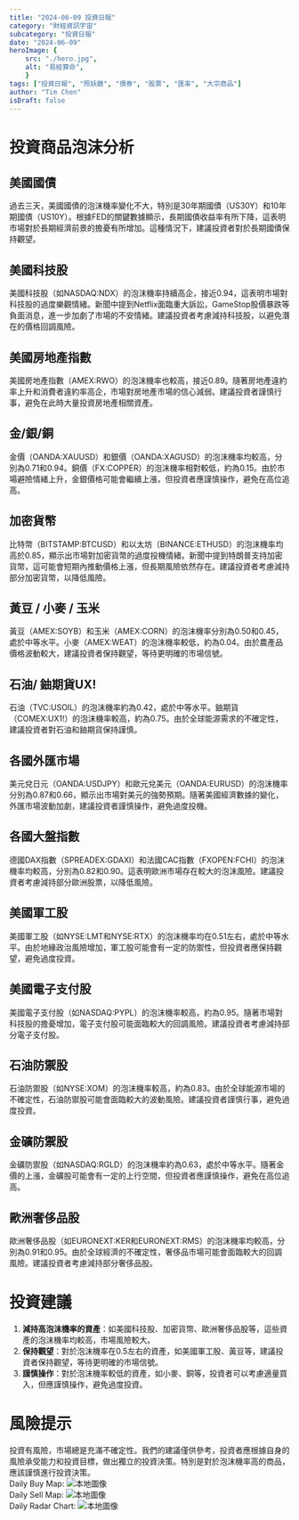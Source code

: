 ```yaml
---
title: "2024-06-09 投資日報"
category: "財經資訊宇宙"
subcategory: "投資日報"
date: "2024-06-09"
heroImage: {
    src: "./hero.jpg",
    alt: "易經算命",
    }
tags: ["投資日報", "照妖鏡", "債券", "股票", "匯率", "大宗商品"]
author: "Tim Chen"
isDraft: false
---
```

# 投資商品泡沫分析

## 美國國債
過去三天，美國國債的泡沫機率變化不大，特別是30年期國債（US30Y）和10年期國債（US10Y）。根據FED的關鍵數據顯示，長期國債收益率有所下降，這表明市場對於長期經濟前景的擔憂有所增加。這種情況下，建議投資者對於長期國債保持觀望。

## 美國科技股
美國科技股（如NASDAQ:NDX）的泡沫機率持續高企，接近0.94，這表明市場對科技股的過度樂觀情緒。新聞中提到Netflix面臨重大訴訟，GameStop股價暴跌等負面消息，進一步加劇了市場的不安情緒。建議投資者考慮減持科技股，以避免潛在的價格回調風險。

## 美國房地產指數
美國房地產指數（AMEX:RWO）的泡沫機率也較高，接近0.89。隨著房地產違約率上升和消費者違約率高企，市場對房地產市場的信心減弱。建議投資者謹慎行事，避免在此時大量投資房地產相關資產。

## 金/銀/銅
金價（OANDA:XAUUSD）和銀價（OANDA:XAGUSD）的泡沫機率均較高，分別為0.71和0.94。銅價（FX:COPPER）的泡沫機率相對較低，約為0.15。由於市場避險情緒上升，金銀價格可能會繼續上漲，但投資者應謹慎操作，避免在高位追高。

## 加密貨幣
比特幣（BITSTAMP:BTCUSD）和以太坊（BINANCE:ETHUSD）的泡沫機率均高於0.85，顯示出市場對加密貨幣的過度投機情緒。新聞中提到特朗普支持加密貨幣，這可能會短期內推動價格上漲，但長期風險依然存在。建議投資者考慮減持部分加密貨幣，以降低風險。

## 黃豆 / 小麥 / 玉米
黃豆（AMEX:SOYB）和玉米（AMEX:CORN）的泡沫機率分別為0.50和0.45，處於中等水平。小麥（AMEX:WEAT）的泡沫機率較低，約為0.04。由於農產品價格波動較大，建議投資者保持觀望，等待更明確的市場信號。

## 石油/ 鈾期貨UX!
石油（TVC:USOIL）的泡沫機率約為0.42，處於中等水平。鈾期貨（COMEX:UX1!）的泡沫機率較高，約為0.75。由於全球能源需求的不確定性，建議投資者對石油和鈾期貨保持謹慎。

## 各國外匯市場
美元兌日元（OANDA:USDJPY）和歐元兌美元（OANDA:EURUSD）的泡沫機率分別為0.87和0.66，顯示出市場對美元的強勢預期。隨著美國經濟數據的變化，外匯市場波動加劇，建議投資者謹慎操作，避免過度投機。

## 各國大盤指數
德國DAX指數（SPREADEX:GDAXI）和法國CAC指數（FXOPEN:FCHI）的泡沫機率均較高，分別為0.82和0.90。這表明歐洲市場存在較大的泡沫風險。建議投資者考慮減持部分歐洲股票，以降低風險。

## 美國軍工股
美國軍工股（如NYSE:LMT和NYSE:RTX）的泡沫機率均在0.51左右，處於中等水平。由於地緣政治風險增加，軍工股可能會有一定的防禦性，但投資者應保持觀望，避免過度投資。

## 美國電子支付股
美國電子支付股（如NASDAQ:PYPL）的泡沫機率較高，約為0.95。隨著市場對科技股的擔憂增加，電子支付股可能面臨較大的回調風險。建議投資者考慮減持部分電子支付股。

## 石油防禦股
石油防禦股（如NYSE:XOM）的泡沫機率較高，約為0.83。由於全球能源市場的不確定性，石油防禦股可能會面臨較大的波動風險。建議投資者謹慎行事，避免過度投資。

## 金礦防禦股
金礦防禦股（如NASDAQ:RGLD）的泡沫機率約為0.63，處於中等水平。隨著金價的上漲，金礦股可能會有一定的上行空間，但投資者應謹慎操作，避免在高位追高。

## 歐洲奢侈品股
歐洲奢侈品股（如EURONEXT:KER和EURONEXT:RMS）的泡沫機率均較高，分別為0.91和0.95。由於全球經濟的不確定性，奢侈品市場可能會面臨較大的回調風險。建議投資者考慮減持部分奢侈品股。

# 投資建議

1. **減持高泡沫機率的資產**：如美國科技股、加密貨幣、歐洲奢侈品股等，這些資產的泡沫機率均較高，市場風險較大。
2. **保持觀望**：對於泡沫機率在0.5左右的資產，如美國軍工股、黃豆等，建議投資者保持觀望，等待更明確的市場信號。
3. **謹慎操作**：對於泡沫機率較低的資產，如小麥、銅等，投資者可以考慮適量買入，但應謹慎操作，避免過度投資。

# 風險提示

投資有風險，市場總是充滿不確定性。我們的建議僅供參考，投資者應根據自身的風險承受能力和投資目標，做出獨立的投資決策。特別是對於泡沫機率高的商品，應該謹慎進行投資決策。
<br />
Daily Buy Map:
![本地圖像](./buyMap.svg)
<br />
Daily Sell Map:
![本地圖像](./sellMap.svg)
<br />
Daily Radar Chart:
![本地圖像](./radar.svg)
<br />
